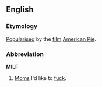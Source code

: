 ==English==
===Etymology===
[[Popularise]]d by the [[film]] [[w:American Pie|American Pie]].

===Abbreviation===
'''MILF'''

#[[Mom]]s I'd like to [[fuck]].<!--plural or singular?-->
